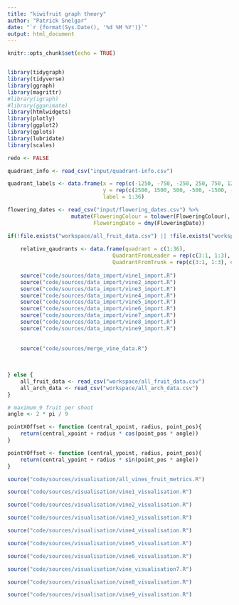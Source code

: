 ---
title: "kiwifruit graph theory"
author: "Patrick Snelgar"
date: "`r {format(Sys.Date(), '%d %M %Y')}`"
output: html_document
---

```{r setup, include=FALSE}
knitr::opts_chunk$set(echo = TRUE)


library(tidygraph)
library(tidyverse)
library(ggraph)
library(magrittr)
#library(igraph)
#library(gganimate)
library(htmlwidgets)
library(plotly)
library(ggplot2)
library(gplots)
library(lubridate)
library(scales)

redo <- FALSE
```


```{r misc_data_import, echo = FALSE}

quadrant_info <- read_csv("input/quadrant-info.csv")

quadrant_labels <- data.frame(x = rep(c(-1250, -750, -250, 250, 750, 1250), each = 6),
							  y = rep(c(2500, 1500, 500, -500, -1500, -2500), 6),
							  label = 1:36)

flowering_dates <- read_csv("input/flowering_dates.csv") %>%
					mutate(FloweringColour = tolower(FloweringColour),
						   FloweringDate = dmy(FloweringDate))

```

```{r vine_data_import, echo = FALSE}

if(!file.exists("workspace/all_fruit_data.csv") || !file.exists("workspace/all_arch_data.csv") || redo){
	
	relative_qaudrants <- data.frame(quadrant = c(1:36), 
								 QuadrantFromLeader = rep(c(3:1, 1:3), 6),
								 QuadrantFromTrunk = rep(c(3:1, 1:3), each = 6))
	
	source("code/sources/data_import/vine1_import.R")
	source("code/sources/data_import/vine2_import.R")
	source("code/sources/data_import/vine3_import.R")
	source("code/sources/data_import/vine4_import.R")
	source("code/sources/data_import/vine5_import.R")
	source("code/sources/data_import/vine6_import.R")
	source("code/sources/data_import/vine7_import.R")
	source("code/sources/data_import/vine8_import.R")
	source("code/sources/data_import/vine9_import.R")
	
	
	source("code/sources/merge_vine_data.R")
	
	
	
} else {
	all_fruit_data <- read_csv("workspace/all_fruit_data.csv")
	all_arch_data <- read_csv("workspace/all_arch_data.csv")
}


```

```{r functions, echo = FALSE}

# maximum 9 fruit per shoot
angle <- 2 * pi / 9

pointXOffset <- function (central_xpoint, radius, point_pos){
	return(central_xpoint + radius * cos(point_pos * angle))
}

pointYOffset <- function (central_ypoint, radius, point_pos){
	return(central_ypoint + radius * sin(point_pos * angle))
}

```

```{r all_vines_plot, echo = FALSE}

source("code/sources/visualisation/all_vines_fruit_metrics.R")

```


```{r vine1_visualisation, echo=FALSE}

source("code/sources/visualisation/vine1_visualisation.R")

```

```{r vine2_visualisation, echo=FALSE}

source("code/sources/visualisation/vine2_visualisation.R")

```

```{r vine3_visualisation, echo=FALSE}

source("code/sources/visualisation/vine3_visualisation.R")

```

```{r vine4_visualisation, echo=FALSE}

source("code/sources/visualisation/vine4_visualisation.R")

```

```{r vine5_visualisation, echo=FALSE}

source("code/sources/visualisation/vine5_visualisation.R")

```

```{r vine6_visualisation, echo=FALSE}

source("code/sources/visualisation/vine6_visualisation.R")

```

```{r vine7_visualisation, echo=FALSE}

source("code/sources/visualisation/vine_visualisation7.R")

```

```{r vine8_visualisation, echo=FALSE}

source("code/sources/visualisation/vine8_visualisation.R")

```

```{r vine9_visualisation, echo=FALSE}

source("code/sources/visualisation/vine9_visualisation.R")

```
